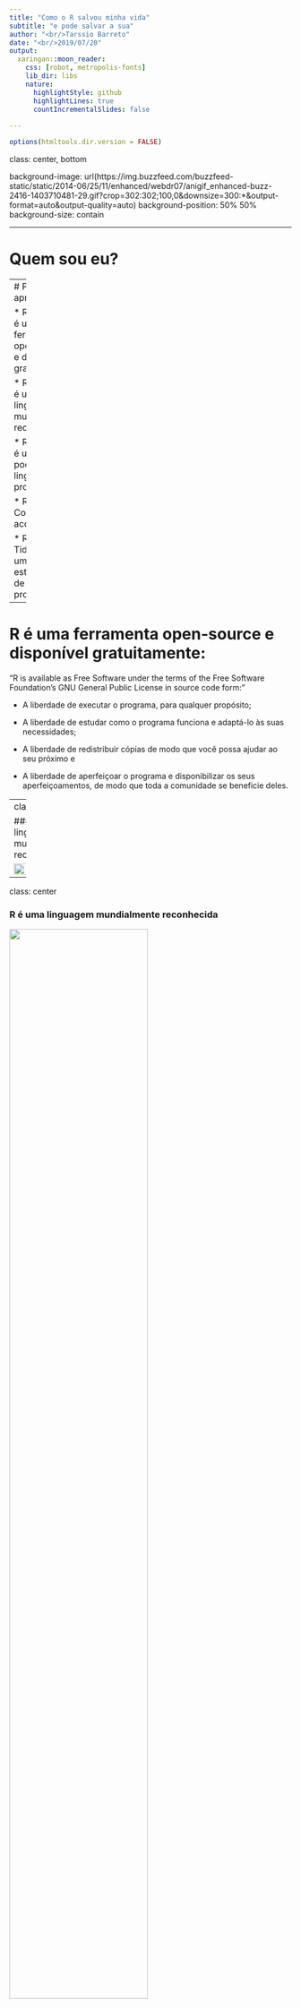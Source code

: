 ---
title: "Como o R salvou minha vida"
subtitle: "e pode salvar a sua"
author: "<br/>Tarssio Barreto"
date: "<br/>2019/07/20"
output:
  xaringan::moon_reader:
    css: [robot, metropolis-fonts]
    lib_dir: libs
    nature:
      highlightStyle: github
      highlightLines: true
      countIncrementalSlides: false
      
---

```{r setup, include=FALSE}
options(htmltools.dir.version = FALSE)
```

class: center, bottom

background-image: url(https://img.buzzfeed.com/buzzfeed-static/static/2014-06/25/11/enhanced/webdr07/anigif_enhanced-buzz-2416-1403710481-29.gif?crop=302:302;100,0&downsize=300:*&output-format=auto&output-quality=auto)
background-position: 50% 50%
background-size: contain

---

# Quem sou eu?

---
# Por que aprender R?

* Razão 01: R é uma ferramenta open-source e disponível gratuitamente;

* Razão 02: R é uma linguagem mundialmente reconhecida;

* Razão 03: R é uma poderosoa linguagem de programação;

* Razão 04: Comunidade acolhedora e 

* Razão 05: Tidyverse e uma interface estruturada de programação.

---


# R é uma ferramenta open-source e disponível gratuitamente:


"R is available as Free Software under the terms of the Free Software Foundation’s GNU General Public License in source code form: " 


* A liberdade de executar o programa, para qualquer propósito;

* A liberdade de estudar como o programa funciona e adaptá-lo às suas necessidades;

* A liberdade de redistribuir cópias de modo que você possa ajudar ao seu próximo e 

* A liberdade de aperfeiçoar o programa e disponibilizar os seus aperfeiçoamentos, de modo que toda a comunidade se beneficie deles.

---
class: center

### R é uma linguagem mundialmente reconhecida

<img src="tag_growth_scatter-1-771x675.png" width="80%">


---

class: center

### R é uma linguagem mundialmente reconhecida


<img src="figure2.png" width="70%">

---

class: center

## R é uma poderosoa linguagem de programação e pode salvar sua vida

#### Mudanças climáticas

<img src="figuraOCIS.jpeg" width="90%">

Estimating the impact of climate change on wind and solar energy in Brazil using a South American regional climate model. 

---

## R é uma poderosa linguagem de programação e pode salvar sua vida

#### Mudanças climáticas

Autores: Pieter de Jong; Tarssio B.Barreto; Clemente A.S.Tanajura; Daniel Kouloukoui; Karla P.Oliveira-Esquerre; Asher Kiperstok; Ednildo Andrade Torres.

Desafio: 

* Aquisição de dados via [API] (https://projeta.cptec.inpe.br/);

* Mais de 1 Bilhão de dados;

* Identificar padrão de ausência de dados;

* Gerar visualização de dados.

---

### R é uma poderosa linguagem de programação e pode salvar sua vida

##### Justiça climática e territórios de informações: o caso das chuvas de abril/2019 na cidade do Rio de Janeiro (RJ).

<img src="user1.png" width="100%">

---

### R é uma poderosa linguagem de programação e pode salvar sua vida

##### Justiça climática e territórios de informações: o caso das chuvas de abril/2019 na cidade do Rio de Janeiro (RJ).

Desafio: 

* Limpar cerca de 400 mil publicações no twitter relacionadas, inicialmente, às chuvas no Rio de Janeiro; 

* Múltiplas notícias ou eventos com destaque como o assassinato de um músico com 80 tiros, lançamento de música pelo BTS, campanha venezuelana pelos direitos dos animais e Lollapalooza.

* Transformar dados de uma rede social em informação para publicação científica.

---

### R é uma poderosa linguagem de programação e pode salvar sua vida

##### Justiça climática e territórios de informações: o caso das chuvas de abril/2019 na cidade do Rio de Janeiro (RJ).


<img src="user.png" width="100%">

---

### R é uma poderosa linguagem de programação e pode salvar sua vida

##### Estimação dos atributos relevantes na satisfação de usuários de transporte intercampi por random forest.

<img src="social.png" width="100%">

---

### R é uma poderosa linguagem de programação e pode salvar sua vida

##### Estimação dos atributos relevantes na satisfação de usuários de transporte intercampi por random forest.

Autores: Tarssio Brito Barreto, Ícaro Bernardes dos Santos Coutinho; Jorge Ubirajara Pedreira Júnior e Karla Patricia Santos Oliveira Rodríguez Esquerre

Desafio: 

* Obter informações que contribuam para a melhoria do Buzufba a partir de questionário aplicado aos usuários.

* Encontrar as variáveis mais importantes dadas opniões dos usuários;

* Estudar a correlação destas variáveis com características sociais dos usuários.
---

### R é uma poderosa linguagem de programação e pode salvar sua vida

##### Estimação dos atributos relevantes na satisfação de usuários de transporte intercampi por random forest.

<img src="premio.jpg" width="100%">

---

### R é uma poderosa linguagem de programação e pode salvar sua vida

##### Estimação dos atributos relevantes na satisfação de usuários de transporte intercampi por random forest.

<img src="importance2.jpeg" width="100%">


---

### R é uma poderosa linguagem de programação e pode salvar sua vida

##### Dadoscope

<img src="dadoscope.jpg" width="100%">

Desafios: 

* Acompanhar a velocidade de produção de conteúdo no twitter acerca da "Vaza Jato";

* Trabalhar em equipe de 5 pessoas criando código em prol de apenas uma publicação;

* Baixar de forma contínua as publicações e armazená-las;

* Gerar aproximação da comunidade com os dados.

---

### R é uma poderosa linguagem de programação e pode salvar sua vida

##### Dadoscope

<font size="4"> <b> Quem somos </b>: Somos os pescadores que se encantam mais com a rede que com o mar, como diria Oswaldo Montenegro. </font> 
<br/>
<font size="4"> <b> Charles Novaes de Santana </b>: Cientista da computação, mestre e doutor em mudanças climáticas, com experiência no uso de técnicas de inteligência artificial e de aprendizado estatístico. </font> 
<br/>
<font size="4"> <b>Tarssio Barreto</b>: Estudante de doutorado do Programa de Engenharia Industrial da Universidade Federal da Bahia. Dedica o seu tempo ao aprendizado de máquina com particular interesse na interpretabilidade de modelos black box. </font> 
<br/>
<font size="4"> <b>Fernando Barbalho </b> — Doutor em Administração pela UnB (2014). É cientista de dados no Tesouro Nacional. Pesquisa e implementa produtos para transparência no setor público brasileiro. </font> 
<br/>
<font size="4"> <b> Tomás Barcellos </b> — Economista formado na UFSC (2014). Trabalha no Ministério da Agricultura, Pecuária e Abastecimento desde 2015, atuando hoje como Coordenador de Inovação. </font>
<br/>
<font size="4"> <b>Leonardo F. Nascimento </b>— Doutor em sociologia pelo Instituto de Estudos Sociais e Políticos — IESP/UERJ (2013). Pesquisa temas relacionados à sociologia digital e aos métodos digitais de pesquisa. Atualmente é professor do Instituto de Ciência, Tecnologia e Inovação da UFBA. </font>


---

### R é uma poderosa linguagem de programação e pode salvar sua vida

##### Dadoscope

<img src="corrida.gif" width="100%">


---

### R é uma poderosa linguagem de programação e pode salvar sua vida

##### Dadoscope

Desafio pessoal: Criar uma interface reativa integrando os usuários a comentários advindos de duas hashtags antagônicas: 

[Lavinia](https://okrabarreto.shinyapps.io/Lavinia/)

```{r echo= FALSE, warning = FALSE, message = FALSE, fig.align='center'}
knitr::include_graphics("jane.gif")

```

---

### R é uma poderosa linguagem de programação e pode salvar sua vida

##### Dadoscope

Mais um pouco: 

<img src="redes_moro.png" width="90%">


---



### Comunidade acolhedora

*[Telegram](https://web.telegram.org/#/im?p=@rbrasiloficial)

*[Facebook](https://www.facebook.com/groups/1410023525939155/about/)

*[RLadies](https://rladies.org/)

*[StackOverflow](https://pt.stackoverflow.com/)

*[userR](http://www.user2019.fr/)

*[Eventos](https://jumpingrivers.github.io/meetingsR/events.html)

```{r echo= FALSE, warning = FALSE, message = FALSE, fig.align='center'}
knitr::include_graphics("team.gif")

```

---

# Tidyverse e uma interface estruturada de programação


* Eficiência algorítmica vs eficiência de trabalho

* Tidy data

* Utilização do operador __%>%__ (pipe).

* Aparato mnemônico

* Minimalidade e funções puras

---

# Tidyverse e uma interface estruturada de programação


<img src="data_science.png" width="100%">

---

# Mão na massa

* Primeiros passos: 

a) Conhecendo a interface R;

b) Criando nosso primeiro projeto;

c) Carregando banco de dados

<img src="festa.gif" width="80%">


---


# Pipe

* Conector de funções; 

* "E então...";

* Por que usar?

```{r echo= FALSE, warning = FALSE, message = FALSE, fig.align='center'}
knitr::include_graphics("pipe.jpg")

```

---

# Janitor 

* _clean_names()_ -> Ajustando nome de variáveis;

* _ tabyl_ -> Frequência Acumulada; 

* _remove_empty()_  -> Linhas ou colunas em branco;


```{r echo= FALSE, warning = FALSE, message = FALSE, fig.align='center'}
knitr::include_graphics("cliff_feliz.gif")

```

---

background-image: url(https://i2.wp.com/gvnation.com/wp-content/uploads/2019/06/tumblr_ppjo4j6Hta1r3v7t2o1_500.gif?resize=500%2C231&ssl=1)
background-position: 50% 50%
background-size: contain


# Dplyr


* __filter__

* __select__

* __slice__

* __mutate__ 

* __summarise__ 

* **case_when**

---

background-image: url(https://uploads.disquscdn.com/images/06d1fe3f6e9037af5f9b408d9ede1f3908c941b4864d7b646b12bdbeac50293f.gif)
background-position: 50% 50%
background-size: contain

# Forcats

* **fct_recode**

* **fct_collapse**

* **fct_reorder**

* **fct_lump**

* **fct_cross**

* **fct_drop**


---

# E como visualizaremos isto?

Referências: 

* [import.io](https://www.import.io/post/8-fantastic-examples-of-data-storytelling/?source=post_page---------------------------)

* [data_to_viz](https://www.data-to-viz.com/)

* [dataviz catalogue](https://datavizcatalogue.com/)

* [top 50 ggplot](http://r-statistics.co/Top50-Ggplot2-Visualizations-MasterList-R-Code.html)

---

# E como visualizaremos isto?

O que aprenderemos: 

* inspectdf

* ggplot2

* highchart


```{r echo= FALSE, warning = FALSE, message = FALSE, fig.align='center'}
knitr::include_graphics("challenge.gif")

```
---

# inspectdf


* *inspect_types*

* *inspect_na()*

* *inspect_num()*

* *inspect_imb()*

* *inspect_cat*

```{r echo= FALSE, warning = FALSE, message = FALSE, fig.align='center'}
knitr::include_graphics("cliff2.gif")

```

---

# ggplot2 ou "como construir o que eu quiser?"

* No ggplot2, os gráficos são construídos camada por camada, sendo a primeira delas dada pela função ggplot() (repare que não tem o “2”). Essa função recebe um data frame e cria a camada base do gráfico. 

* A segunda camada especifica a forma geométrica utilizada no mapeamento das observações;

* As camadas são unidas com um +;

* A função *aes()* é responsável por descrever como as variáveis serão mapeadas nos aspectos visuais da forma geométrica escolhida.

* As possibilidades tendem ao infinito, o que desejam fazer?

---

# highchart : Animando nossa visualização de dados


[Highchart](http://jkunst.com/highcharter/hchart.html):

Prós: 

* Gráficos com interatividade;

* Gráficos com certa estética e que podem ser combinados em app web;

* Opções diversas e bem documentadas;

Desafio: 

* Linguagem menos intuitiva que o ggplot2

O que fazer: Procurar no site a opção que desejamos e clonar!

---

